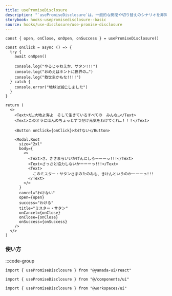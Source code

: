 ```yaml
---
title: usePromiseDisclosure
description: "`usePromiseDisclosure`は、一般的な開閉や切り替えのシナリオを非同期処理するのに役立つカスタムフックです。`Modal`、`Dialog`、`Drawer`などのコンポーネントを制御するために使用できます。"
storybook: hooks-usepromisedisclosure--basic
source: hooks/use-disclosure/use-promise-disclosure
---
```


```tsx preview functional client
const { open, onClose, onOpen, onSuccess } = usePromiseDisclosure()

const onClick = async () => {
  try {
    await onOpen()

    console.log("やるじゃねえか、サタン!!!")
    console.log("おめえはホントに世界の…")
    console.log("救世主かもな!!!!")
  } catch {
    console.error("地球は滅亡しました")
  }
}

return (
  <>
    <Text>だ…大地よ海よ　そして生きているすべての　みんな…</Text>
    <Text>このオラにほんのちょっとずつだけ元気をわけてくれ…！！！</Text>

    <Button onClick={onClick}>わけない</Button>

    <Modal.Root
      size="2xl"
      body={
        <>
          <Text>き、きさまらいいかげんにしろーーーっ!!!</Text>
          <Text>さっさと協力しないかーーーっ!!!</Text>
          <Text>
            このミスター・サタンさまのたのみも、きけんというのかーーーっ!!!
          </Text>
        </>
      }
      cancel="わけない"
      open={open}
      success="わける"
      title="ミスター・サタン"
      onCancel={onClose}
      onClose={onClose}
      onSuccess={onSuccess}
    />
  </>
)
```

### 使い方

:::code-group

```tsx [package]
import { usePromiseDisclosure } from "@yamada-ui/react"
```

```tsx [alias]
import { usePromiseDisclosure } from "@/components/ui"
```

```tsx [monorepo]
import { usePromiseDisclosure } from "@workspaces/ui"
```
